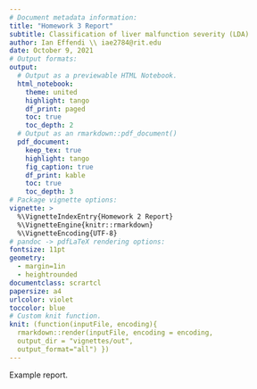 ```yaml
---
# Document metadata information:
title: "Homework 3 Report"
subtitle: Classification of liver malfunction severity (LDA)
author: Ian Effendi \\ iae2784@rit.edu
date: October 9, 2021
# Output formats:
output:
  # Output as a previewable HTML Notebook.
  html_notebook:
    theme: united
    highlight: tango
    df_print: paged
    toc: true
    toc_depth: 2
  # Output as an rmarkdown::pdf_document()
  pdf_document:
    keep_tex: true
    highlight: tango
    fig_caption: true
    df_print: kable
    toc: true
    toc_depth: 3
# Package vignette options:
vignette: >
  %\VignetteIndexEntry{Homework 2 Report}
  %\VignetteEngine{knitr::rmarkdown}
  %\VignetteEncoding{UTF-8}
# pandoc -> pdfLaTeX rendering options:
fontsize: 11pt
geometry:
  - margin=1in
  - heightrounded
documentclass: scrartcl
papersize: a4
urlcolor: violet
toccolor: blue
# Custom knit function.
knit: (function(inputFile, encoding){
  rmarkdown::render(inputFile, encoding = encoding, 
  output_dir = "vignettes/out", 
  output_format="all") })
---
```


Example report.
